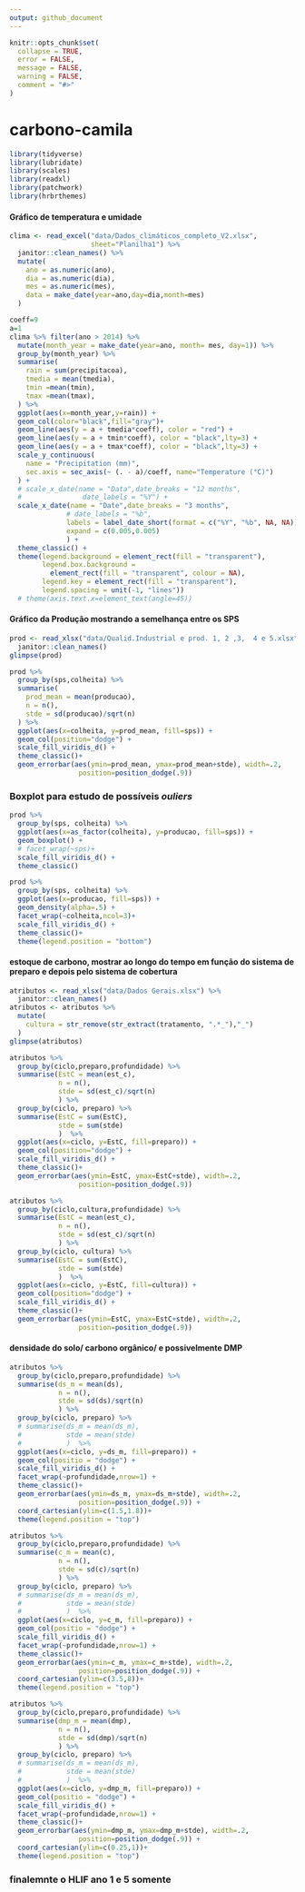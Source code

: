```yaml
---
output: github_document
---
```


<!-- README.md is generated from README.Rmd. Please edit that file -->

```r
knitr::opts_chunk$set(
  collapse = TRUE,
  error = FALSE,
  message = FALSE,
  warning = FALSE,
  comment = "#>"
)
```

# carbono-camila

```r
library(tidyverse)
library(lubridate)
library(scales)
library(readxl)
library(patchwork)
library(hrbrthemes)
```

#### Gráfico de temperatura e umidade 

```r
clima <- read_excel("data/Dados_climáticos_completo_V2.xlsx",
                    sheet="Planilha1") %>% 
  janitor::clean_names() %>% 
  mutate(
    ano = as.numeric(ano),
    dia = as.numeric(dia),
    mes = as.numeric(mes),
    data = make_date(year=ano,day=dia,month=mes)
  )
```


```r
coeff=9
a=1
clima %>% filter(ano > 2014) %>% 
  mutate(month_year = make_date(year=ano, month= mes, day=1)) %>% 
  group_by(month_year) %>% 
  summarise(
    rain = sum(precipitacoa),
    tmedia = mean(tmedia),
    tmin =mean(tmin),
    tmax =mean(tmax),
  ) %>% 
  ggplot(aes(x=month_year,y=rain)) +
  geom_col(color="black",fill="gray")+
  geom_line(aes(y = a + tmedia*coeff), color = "red") +
  geom_line(aes(y = a + tmin*coeff), color = "black",lty=3) +
  geom_line(aes(y = a + tmax*coeff), color = "black",lty=3) +
  scale_y_continuous(
    name = "Precipitation (mm)",
    sec.axis = sec_axis(~ (. - a)/coeff, name="Temperature (°C)")
  ) +
  # scale_x_date(name = "Data",date_breaks = "12 months",
  #               date_labels = "%Y") +
  scale_x_date(name = "Date",date_breaks = "3 months",
              # date_labels = "%b",
              labels = label_date_short(format = c("%Y", "%b", NA, NA)),
              expand = c(0.005,0.005)
              ) +
  theme_classic() +
  theme(legend.background = element_rect(fill = "transparent"), 
        legend.box.background = 
          element_rect(fill = "transparent", colour = NA),
        legend.key = element_rect(fill = "transparent"), 
        legend.spacing = unit(-1, "lines"))
  # theme(axis.text.x=element_text(angle=45))
```
#### Gráfico da Produção mostrando a semelhança entre os SPS
```r
prod <- read_xlsx("data/Qualid.Industrial e prod. 1, 2 ,3,  4 e 5.xlsx") %>% 
  janitor::clean_names()
glimpse(prod)
```

```r
prod %>% 
  group_by(sps,colheita) %>% 
  summarise(
    prod_mean = mean(producao),
    n = n(),
    stde = sd(producao)/sqrt(n)
  ) %>% 
  ggplot(aes(x=colheita, y=prod_mean, fill=sps)) +
  geom_col(position="dodge") +
  scale_fill_viridis_d() +
  theme_classic()+
  geom_errorbar(aes(ymin=prod_mean, ymax=prod_mean+stde), width=.2,
                 position=position_dodge(.9))
```


### Boxplot para estudo de possíveis *ouliers*
```r
prod %>% 
  group_by(sps, colheita) %>% 
  ggplot(aes(x=as_factor(colheita), y=producao, fill=sps)) +
  geom_boxplot() +
  # facet_wrap(~sps)+
  scale_fill_viridis_d() +
  theme_classic()
```
```r
prod %>% 
  group_by(sps, colheita) %>% 
  ggplot(aes(x=producao, fill=sps)) +
  geom_density(alpha=.5) +
  facet_wrap(~colheita,ncol=3)+
  scale_fill_viridis_d() +
  theme_classic()+
  theme(legend.position = "bottom")
```


#### estoque de carbono, mostrar ao longo do tempo em função do sistema de preparo e depois pelo sistema de cobertura 

```r
atributos <- read_xlsx("data/Dados Gerais.xlsx") %>% 
  janitor::clean_names()
atributos <- atributos %>% 
  mutate(
    cultura = str_remove(str_extract(tratamento, ".*_"),"_")
  )
glimpse(atributos)
```

```r
atributos %>% 
  group_by(ciclo,preparo,profundidade) %>% 
  summarise(EstC = mean(est_c),
            n = n(),
            stde = sd(est_c)/sqrt(n)
            ) %>% 
  group_by(ciclo, preparo) %>% 
  summarise(EstC = sum(EstC),
            stde = sum(stde)
            )  %>% 
  ggplot(aes(x=ciclo, y=EstC, fill=preparo)) +
  geom_col(position="dodge") +
  scale_fill_viridis_d() +
  theme_classic()+
  geom_errorbar(aes(ymin=EstC, ymax=EstC+stde), width=.2,
                 position=position_dodge(.9))
```
```r
atributos %>% 
  group_by(ciclo,cultura,profundidade) %>% 
  summarise(EstC = mean(est_c),
            n = n(),
            stde = sd(est_c)/sqrt(n)
            ) %>% 
  group_by(ciclo, cultura) %>% 
  summarise(EstC = sum(EstC),
            stde = sum(stde)
            )  %>% 
  ggplot(aes(x=ciclo, y=EstC, fill=cultura)) +
  geom_col(position="dodge") +
  scale_fill_viridis_d() +
  theme_classic()+
  geom_errorbar(aes(ymin=EstC, ymax=EstC+stde), width=.2,
                 position=position_dodge(.9))
```
#### densidade do solo/ carbono orgânico/ e possivelmente DMP

```r
atributos %>% 
  group_by(ciclo,preparo,profundidade) %>% 
  summarise(ds_m = mean(ds),
            n = n(),
            stde = sd(ds)/sqrt(n)
            ) %>% 
  group_by(ciclo, preparo) %>% 
  # summarise(ds_m = mean(ds_m),
  #           stde = mean(stde)
  #           )  %>% 
  ggplot(aes(x=ciclo, y=ds_m, fill=preparo)) +
  geom_col(positio = "dodge") +
  scale_fill_viridis_d() +
  facet_wrap(~profundidade,nrow=1) +
  theme_classic()+
  geom_errorbar(aes(ymin=ds_m, ymax=ds_m+stde), width=.2,
                 position=position_dodge(.9)) +
  coord_cartesian(ylim=c(1.5,1.8))+
  theme(legend.position = "top")
```

```r
atributos %>% 
  group_by(ciclo,preparo,profundidade) %>% 
  summarise(c_m = mean(c),
            n = n(),
            stde = sd(c)/sqrt(n)
            ) %>% 
  group_by(ciclo, preparo) %>% 
  # summarise(ds_m = mean(ds_m),
  #           stde = mean(stde)
  #           )  %>% 
  ggplot(aes(x=ciclo, y=c_m, fill=preparo)) +
  geom_col(positio = "dodge") +
  scale_fill_viridis_d() +
  facet_wrap(~profundidade,nrow=1) +
  theme_classic()+
  geom_errorbar(aes(ymin=c_m, ymax=c_m+stde), width=.2,
                 position=position_dodge(.9)) +
  coord_cartesian(ylim=c(3.5,8))+
  theme(legend.position = "top")
```

```r
atributos %>% 
  group_by(ciclo,preparo,profundidade) %>% 
  summarise(dmp_m = mean(dmp),
            n = n(),
            stde = sd(dmp)/sqrt(n)
            ) %>% 
  group_by(ciclo, preparo) %>% 
  # summarise(ds_m = mean(ds_m),
  #           stde = mean(stde)
  #           )  %>% 
  ggplot(aes(x=ciclo, y=dmp_m, fill=preparo)) +
  geom_col(positio = "dodge") +
  scale_fill_viridis_d() +
  facet_wrap(~profundidade,nrow=1) +
  theme_classic()+
  geom_errorbar(aes(ymin=dmp_m, ymax=dmp_m+stde), width=.2,
                 position=position_dodge(.9)) +
  coord_cartesian(ylim=c(0.25,1))+
  theme(legend.position = "top")
```

### finalemnte o HLIF ano 1 e 5 somente





















